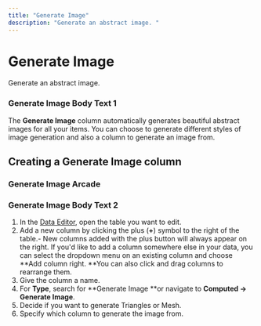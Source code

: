 ```yaml
---
title: "Generate Image"
description: "Generate an abstract image. "
---
```


# Generate Image

Generate an abstract image. 

### Generate Image Body Text 1

The **Generate Image** column automatically generates beautiful abstract images for all your items. You can choose to generate different styles of image generation and also a column to generate an image from.

## Creating a Generate Image column



### Generate Image Arcade

### Generate Image Body Text 2

1. In the [Data Editor](/getting-started/introduction-to-the-data-editor), open the table you want to edit.
2. Add a new column by clicking the plus (**+**) symbol to the right of the table.- New columns added with the plus button will always appear on the right. If you'd like to add a column somewhere else in your data, you can select the dropdown menu on an existing column and choose **Add column right. **You can also click and drag columns to rearrange them.
3. Give the column a name.
4. For **Type**, search for **Generate Image **or navigate to **Computed → Generate Image**.
5. Decide if you want to generate Triangles or Mesh.
6. Specify which column to generate the image from. 



